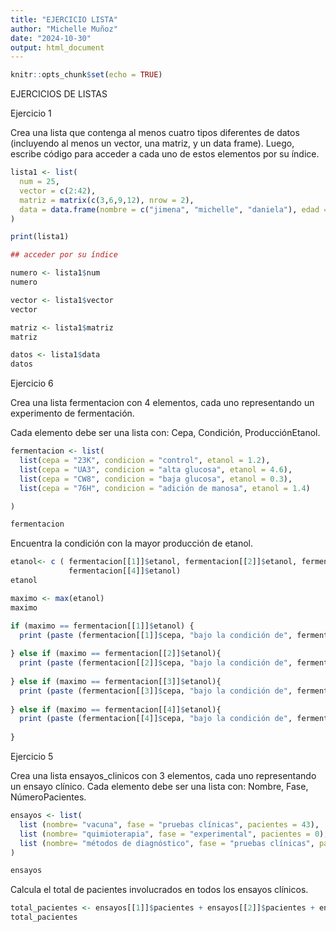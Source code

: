 ---
title: "EJERCICIO LISTA"
author: "Michelle Muñoz"
date: "2024-10-30"
output: html_document
---

```{r setup, include=FALSE}
knitr::opts_chunk$set(echo = TRUE)
```

EJERCICIOS DE LISTAS

Ejercicio 1

Crea una lista que contenga al menos cuatro tipos diferentes de datos (incluyendo al menos un vector, una matriz, y un data frame). Luego, escribe código para acceder a cada uno de estos elementos por su índice.

```{r}
lista1 <- list(
  num = 25,
  vector = c(2:42),
  matriz = matrix(c(3,6,9,12), nrow = 2),
  data = data.frame(nombre = c("jimena", "michelle", "daniela"), edad = c("21", "21", "23"))
)

print(lista1)

## acceder por su índice

numero <- lista1$num
numero

vector <- lista1$vector
vector

matriz <- lista1$matriz
matriz

datos <- lista1$data
datos

```

Ejercicio 6

Crea una lista fermentacion con 4 elementos, cada uno representando un experimento de fermentación.

Cada elemento debe ser una lista con: Cepa, Condición, ProducciónEtanol.

```{r}
fermentacion <- list(
  list(cepa = "23K", condicion = "control", etanol = 1.2),
  list(cepa = "UA3", condicion = "alta glucosa", etanol = 4.6),
  list(cepa = "CW8", condicion = "baja glucosa", etanol = 0.3),
  list(cepa = "76H", condicion = "adición de manosa", etanol = 1.4)

)

fermentacion

```

Encuentra la condición con la mayor producción de etanol.

```{r}
etanol<- c ( fermentacion[[1]]$etanol, fermentacion[[2]]$etanol, fermentacion[[3]]$etanol,
             fermentacion[[4]]$etanol)
etanol

maximo <- max(etanol)
maximo

if (maximo == fermentacion[[1]]$etanol) {
  print (paste (fermentacion[[1]]$cepa, "bajo la condición de", fermentacion[[1]]$condicion))
  
} else if (maximo == fermentacion[[2]]$etanol){
  print (paste (fermentacion[[2]]$cepa, "bajo la condición de", fermentacion[[2]]$condicion))
  
} else if (maximo == fermentacion[[3]]$etanol){
  print (paste (fermentacion[[3]]$cepa, "bajo la condición de", fermentacion[[3]]$condicion))
  
} else if (maximo == fermentacion[[4]]$etanol){
  print (paste (fermentacion[[4]]$cepa, "bajo la condición de", fermentacion[[4]]$condicion))
  
}

```

Ejercicio 5

Crea una lista ensayos_clinicos con 3 elementos, cada uno representando un ensayo clínico.
Cada elemento debe ser una lista con: Nombre, Fase, NúmeroPacientes.

```{r}
ensayos <- list(
  list (nombre= "vacuna", fase = "pruebas clínicas", pacientes = 43),
  list (nombre= "quimioterapia", fase = "experimental", pacientes = 0),
  list (nombre= "métodos de diagnóstico", fase = "pruebas clínicas", pacientes = 321)
)

ensayos
```

Calcula el total de pacientes involucrados en todos los ensayos clínicos.

```{r}
total_pacientes <- ensayos[[1]]$pacientes + ensayos[[2]]$pacientes + ensayos[[3]]$pacientes
total_pacientes

```




